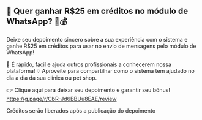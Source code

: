 ## 📣 Quer ganhar R$25 em créditos no módulo de WhatsApp? 💬💰

Deixe seu depoimento sincero sobre a sua experiência com o sistema e ganhe R$25 em créditos para usar no envio de mensagens pelo módulo de WhatsApp!

📝 É rápido, fácil e ajuda outros profissionais a conhecerem nossa plataforma!
💡 Aproveite para compartilhar como o sistema tem ajudado no dia a dia da sua clínica ou pet shop.

👉 Clique aqui para deixar seu depoimento e garantir seu bônus!
https://g.page/r/CbR-Jd6BBUu8EAE/review

Créditos serão liberados após a publicação do depoimento